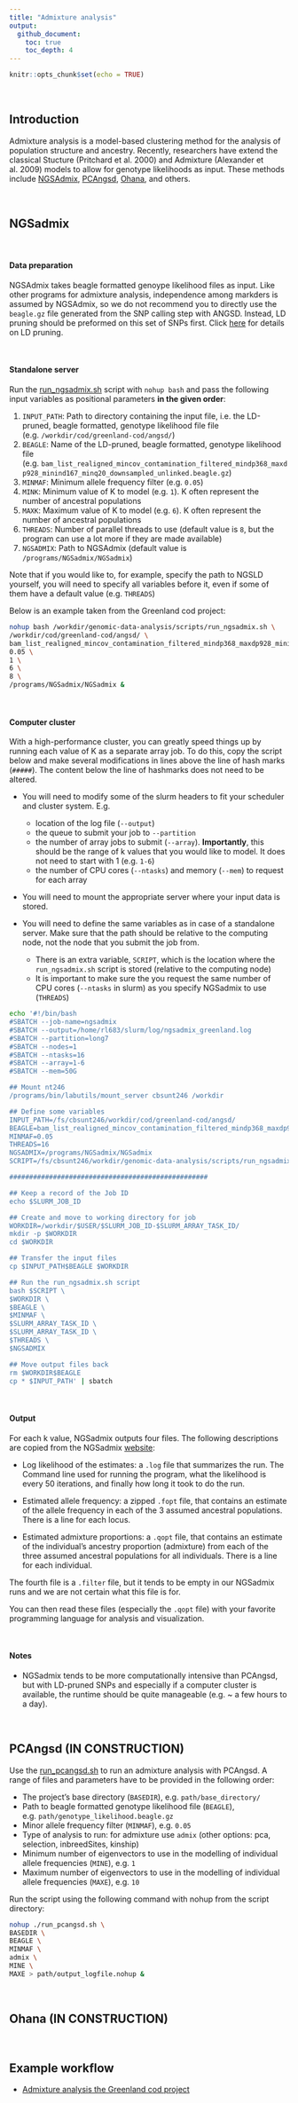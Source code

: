 ```yaml
---
title: "Admixture analysis"
output: 
  github_document:
    toc: true
    toc_depth: 4
---
```


```r
knitr::opts_chunk$set(echo = TRUE)
```

<br>

## Introduction

Admixture analysis is a model-based clustering method for the analysis of population structure and ancestry. Recently, researchers have extend the classical Stucture (Pritchard et al. 2000) and Admixture (Alexander et al. 2009)  models to allow for genotype likelihoods as input. These methods include [NGSAdmix](https://github.com/aalbrechtsen/NGSadmix), [PCAngsd](https://github.com/Rosemeis/pcangsd), [Ohana](https://github.com/jade-cheng/ohana), and others. 

<br>

## NGSadmix

<br>

#### Data preparation

NGSAdmix takes beagle formatted genoype likelihood files as input. Like other programs for admixture analysis, independence among markders is assumed by NGSAdmix, so we do not recommend you to directly use the `beagle.gz` file generated from the SNP calling step with ANGSD. Instead, LD pruning should be preformed on this set of SNPs first. Click [here](https://github.com/therkildsen-lab/genomic-data-analysis/blob/master/markdowns/ld.md) for details on LD pruning. 

<br>

#### Standalone server

Run the [run_ngsadmix.sh](https://github.com/therkildsen-lab/genomic-data-analysis/blob/master/scripts/run_ngsadmix.sh) script with `nohup bash` and pass the following input variables as positional parameters **in the given order**:

1. `INPUT_PATH`: Path to directory containing the input file, i.e. the LD-pruned, beagle formatted, genotype likelihood file file (e.g. `/workdir/cod/greenland-cod/angsd/`)
2. `BEAGLE`: Name of the LD-pruned, beagle formatted, genotype likelihood file (e.g. `bam_list_realigned_mincov_contamination_filtered_mindp368_maxdp928_minind167_minq20_downsampled_unlinked.beagle.gz`)
3. `MINMAF`: Minimum allele frequency filter (e.g. `0.05`)
4. `MINK`: Minimum value of K to model (e.g. `1`). K often represent the number of ancestral populations 
5. `MAXK`: Maximum value of K to model (e.g. `6`). K often represent the number of ancestral populations
6. `THREADS`: Number of parallel threads to use (default value is `8`, but the program can use a lot more if they are made available)
7. `NGSADMIX`: Path to NGSAdmix (default value is `/programs/NGSadmix/NGSadmix`)

Note that if you would like to, for example, specify the path to NGSLD yourself, you will need to specify all variables before it, even if some of them have a default value (e.g. `THREADS`) 

Below is an example taken from the Greenland cod project:

``` bash
nohup bash /workdir/genomic-data-analysis/scripts/run_ngsadmix.sh \
/workdir/cod/greenland-cod/angsd/ \
bam_list_realigned_mincov_contamination_filtered_mindp368_maxdp928_minind167_minq20_downsampled_unlinked.beagle.gz \
0.05 \
1 \
6 \
8 \
/programs/NGSadmix/NGSadmix &
```

<br>

#### Computer cluster

With a high-performance cluster, you can greatly speed things up by running each value of K as a separate array job. To do this, copy the script below and make several modifications in lines above the line of hash marks (`#####`). The content below the line of hashmarks does not need to be altered.

* You will need to modify some of the slurm headers to fit your scheduler and cluster system. E.g.
    
    * location of the log file (`--output`)
    * the queue to submit your job to `--partition`
    * the number of array jobs to submit (`--array`). **Importantly**, this should be the range of k values that you would like to model. It does not need to start with 1 (e.g. `1-6`)
    * the number of CPU cores (`--ntasks`) and memory (`--mem`) to request for each array
    
* You will need to mount the appropriate server where your input data is stored.

* You will need to define the same variables as in case of a standalone server. Make sure that the path should be relative to the computing node, not the node that you submit the job from.
    
    * There is an extra variable, `SCRIPT`, which is the location where the `run_ngsadmix.sh` script is stored (relative to the computing node)
    * It is important to make sure the you request the same number of CPU cores (`--ntasks` in slurm) as you specify NGSadmix to use (`THREADS`)

```bash
echo '#!/bin/bash
#SBATCH --job-name=ngsadmix
#SBATCH --output=/home/rl683/slurm/log/ngsadmix_greenland.log
#SBATCH --partition=long7
#SBATCH --nodes=1
#SBATCH --ntasks=16
#SBATCH --array=1-6
#SBATCH --mem=50G

## Mount nt246
/programs/bin/labutils/mount_server cbsunt246 /workdir

## Define some variables
INPUT_PATH=/fs/cbsunt246/workdir/cod/greenland-cod/angsd/
BEAGLE=bam_list_realigned_mincov_contamination_filtered_mindp368_maxdp928_minind167_minq20_downsampled_unlinked.beagle.gz
MINMAF=0.05
THREADS=16
NGSADMIX=/programs/NGSadmix/NGSadmix
SCRIPT=/fs/cbsunt246/workdir/genomic-data-analysis/scripts/run_ngsadmix.sh

##################################################

## Keep a record of the Job ID
echo $SLURM_JOB_ID

## Create and move to working directory for job
WORKDIR=/workdir/$USER/$SLURM_JOB_ID-$SLURM_ARRAY_TASK_ID/
mkdir -p $WORKDIR
cd $WORKDIR

## Transfer the input files
cp $INPUT_PATH$BEAGLE $WORKDIR

## Run the run_ngsadmix.sh script
bash $SCRIPT \
$WORKDIR \
$BEAGLE \
$MINMAF \
$SLURM_ARRAY_TASK_ID \
$SLURM_ARRAY_TASK_ID \
$THREADS \
$NGSADMIX

## Move output files back
rm $WORKDIR$BEAGLE
cp * $INPUT_PATH' | sbatch
```

<br>

#### Output

For each k value, NGSadmix outputs four files. The following descriptions are copied from the NGSadmix [website](http://www.popgen.dk/software/index.php/NgsAdmix):

* Log likelihood of the estimates: a `.log` file that summarizes the run. The Command line used for running the program, what the likelihood is every 50 iterations, and finally how long it took to do the run.

* Estimated allele frequency: a zipped `.fopt` file, that contains an estimate of the allele frequency in each of the 3 assumed ancestral populations. There is a line for each locus.

* Estimated admixture proportions: a `.qopt` file, that contains an estimate of the individual's ancestry proportion (admixture) from each of the three assumed ancestral populations for all individuals. There is a line for each individual.

The fourth file is a `.filter` file, but it tends to be empty in our NGSadmix runs and we are not certain what this file is for. 

You can then read these files (especially the `.qopt` file) with your favorite programming language for analysis and visualization.

<br>

#### Notes

* NGSadmix tends to be more computationally intensive than PCAngsd, but with LD-pruned SNPs and especially if a computer cluster is available, the runtime should be quite manageable (e.g. ~ a few hours to a day).

<br>

## PCAngsd (IN CONSTRUCTION)

Use the [run_pcangsd.sh](https://github.com/therkildsen-lab/genomic-data-analysis/blob/master/scripts/run_pcangsd.sh) to run an admixture analysis with PCAngsd. A range of files and parameters have to be provided in the following order:

+ The project's base directory (`BASEDIR`), e.g. `path/base_directory/`
+ Path to beagle formatted genotype likelihood file (`BEAGLE`), e.g. `path/genotype_likelihood.beagle.gz`
+ Minor allele frequency filter (`MINMAF`), e.g. `0.05`
+ Type of analysis to run: for admixture use `admix` (other options: pca, selection, inbreedSites, kinship)
+ Minimum number of eigenvectors to use in the modelling of individual allele frequencies (`MINE`), e.g. `1`
+ Maximum number of eigenvectors to use in the modelling of individual allele frequencies (`MAXE`), e.g. `10`

Run the script using the following command with nohup from the script directory:

``` bash
nohup ./run_pcangsd.sh \
BASEDIR \
BEAGLE \
MINMAF \
admix \
MINE \
MAXE > path/output_logfile.nohup &
```

<br>

## Ohana (IN CONSTRUCTION)

<br>

## Example workflow

* [Admixture analysis the Greenland cod project](https://github.com/therkildsen-lab/greenland-cod/blob/master/markdowns/admixture_analysis.md)

<br>